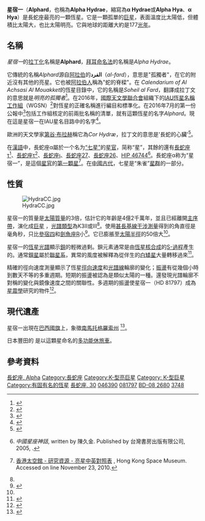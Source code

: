 {{Starbox begin
| name=星宿一（Alphard）
}}
{{Starbox observe
| epoch    = J2000
| ra       = {{RA|09|27|35.2433}}<ref name="hipparcos"/>
| dec      = {{DEC|−08|39|30.969}}<ref name="hipparcos" />
| appmag_v = +2.00<ref name=aaa526_A100/>
| constell = [[長蛇座|長蛇座]]
| 星官 = [[星_(星官)|星]]（[[星宿|星宿]]）
}}
{{Starbox character
| class    = K3 II-III<ref name=aaa526_A100/>
| b-v      = +1.44<ref name="aj76"/>
| u-b      = +1.73<ref name="aj76" />
| variable =
}}
{{Starbox astrometry
| radial_v = −4.3<ref name=rgcrv/>
| prop_mo_ra  = −14.49<ref name="hipparcos" />
| prop_mo_dec = 33.25<ref name="hipparcos" />
| parallax_footnote = <ref name="hipparcos" />
| parallax = 18.40
| p_error  = 0.78
| absmag_v = {{nowrap|−1.69 ± 0.09}}<ref name="aaa458" />
}}
{{Starbox detail
| mass     = {{nowrap|3.03 ± 0.36}}<ref name="aaa458"/>
| radius   = {{nowrap|50.5 ± 4.0}}<ref name="aaa458" />
| luminosity  = {{nowrap|780 ± 78}}<ref name=aaa526_A100/>
| temperature = 4,120<ref name="mnras374"/>
| gravity  = 1.54<ref name="mnras374" />
| metal_fe = −0.06<ref name="mnras374" />
| rotation = 2,991 days<ref name=aaa421_241/>
| rotational_velocity = 1.1<ref name=aaa421_241/>
| age  = {{nowrap|(4.2 ± 1.6) × 10<sup>8</sup>}}<ref name="aaa458" />
}}
{{Starbox catalog
| names=Alphard、Alfard、Alphart、Kalbelaphard、Cor Hydrae、[[佛氏命名法|30]] Hydrae、[[亮星星表|HR]] 3748、[[波恩星表|BD]]−08° 2680、 [[HD星表|HD]] 81797、[[SAO星表|SAO]] 136871、[[基本星表|FK5]] 354、 [[依巴谷星表|HIP]] 46390<ref name=SIMBAD/>
}}
{{Starbox reference
|Simbad=HD+81797
}}
{{Starbox end}}

'''星宿一'''（'''Alphard'''，也稱為'''Alpha Hydrae'''，縮寫為'''α Hydrae'''或'''Alpha Hya'''、'''α Hya'''）是長蛇座最亮的一顆恆星。它是一顆孤單的[[巨星|巨星]]，表面溫度比太陽低，但體積比太陽大，也比太陽明亮。它與地球的距離大約是177[[光年|光年]]。

== 名稱 ==
''星宿一''的[[拉丁文|拉丁化]]名稱是'''Alphard'''，[[拜耳命名法|拜耳命名法]]的名稱是''Alpha Hydrae''。

它傳統的名稱''Alphard''源自[[阿拉伯|阿拉伯]]的'''الفرد'''（''al-fard''），意思是"孤獨者"，在它的附近沒有其他的亮星。它也被[[阿拉伯人|阿拉伯人]]稱為"蛇的脊樑"。在 ''Calendarium of Al Achsasi Al Mouakket''的恆星目錄中，它的名稱是''Soheil al Fard''，翻譯成拉丁文的意思就是''明亮的孤獨者''<ref>{{cite journal
 | last=Knobel | first=E. B.
 | title=Al Achsasi Al Mouakket, on a catalogue of stars in the Calendarium of Mohammad Al Achsasi Al Mouakket
 | journal=Monthly Notices of the Royal Astronomical Society
 | volume=55 | issue=8
 | pages=429–438 |date=June 1895
 | bibcode=1895MNRAS..55..429K | doi=10.1093/mnras/55.8.429}}</ref>。在2016年，[[國際天文學聯合會|國際天文學聯合會]]組織下的[[IAU恆星名稱工作組|IAU恆星名稱工作組]]（WGSN）<ref name="WGSN">{{cite web | url=https://www.iau.org/science/scientific_bodies/working_groups/280/ | title=IAU Working Group on Star Names (WGSN) | accessdate=22 May 2016 | archive-date=2019-03-30 | archive-url=https://web.archive.org/web/20190330194042/https://www.iau.org/science/scientific_bodies/working_groups/280/ | dead-url=yes }}</ref>對恆星的正確名稱進行編目和標準化。在2016年7月的第一份公報中<ref name="WGSN1">{{cite web | url=http://www.pas.rochester.edu/~emamajek/WGSN/WGSN_bulletin1.pdf | title=Bulletin of the IAU Working Group on Star Names, No. 1 | accessdate=28 July 2016 | archive-date=2018-04-17 | archive-url=https://web.archive.org/web/20180417140227/http://www.pas.rochester.edu/~emamajek/WGSN/WGSN_bulletin1.pdf | dead-url=no }}</ref>包括工作組核定的前兩批名稱的清單，就有這顆恆星的名字''Alphard''。現在這是星宿一在IAU星名目路中的名字<ref name="IAU-CSN">{{cite web | url=http://www.pas.rochester.edu/~emamajek/WGSN/IAU-CSN.txt | title=IAU Catalog of Star Names | accessdate=28 July 2016 | archive-date=2018-07-07 | archive-url=https://web.archive.org/web/20180707180747/http://www.pas.rochester.edu/~emamajek/WGSN/IAU-CSN.txt | dead-url=yes }}</ref>。

歐洲的天文學家[[第谷·布拉赫|第谷·布拉赫]]稱它為''Cor Hydræ''，拉丁文的意思是'長蛇的心臟'<ref>{{cite book
  | first=William Tyler | last=Olcott | date=2004
  | title=Star Lore: Myths, Legends, and Facts
  | url=https://archive.org/details/starloremythsleg0000olco | page=[https://archive.org/details/starloremythsleg0000olco/page/226 226] | publisher=[[Courier_Dover_Publications|Courier Dover Publications]]
  | isbn=0-486-43581-4 }}</ref>。

在[[漢語|漢語]]中，長蛇座α屬於一个名为[[星_(星官)|“七星”]]的[[星官|星官]]，简称“星”，其餘的還有[[星宿二|長蛇座τ<sup>1</sup>]]、[[星宿三|長蛇座τ<sup>2</sup>]]、[[星宿四|長蛇座ι]]、[[星宿五|長蛇座27]]、[[星宿六|長蛇座26]]、[[星宿七|HIP 46744]]<ref>{{zh icon}} ''中國星座神話'', written by 陳久金. Published by 台灣書房出版有限公司, 2005, {{ISBN|978-986-7332-25-7}}.</ref>。長蛇座α称为“星宿一”，是這個[[星官|星官]]的[[距星|第一顆星]]<ref>{{zh icon}} [http://www.lcsd.gov.hk/CE/Museum/Space/Research/StarName/c_research_chinengstars_ala_alz.htm 香港太空館 - 研究資源 - 亮星中英對照表] {{webarchive|url=https://web.archive.org/web/20081025110153/http://www.lcsd.gov.hk/CE/Museum/Space/Research/StarName/c_research_chinengstars_ala_alz.htm |date=2008-10-25 }}, Hong Kong Space Museum. Accessed on line November 23, 2010.</ref>。在[[中國歷史#古中國|中國古代]]，七星是“朱雀”[[星群|星群]]的一部分。

== 性質 ==
[[File:HydraCC.jpg|thumb]]

星宿一的質量是[[太陽質量|太陽質量]]的3倍，估計它的年齡是4億2千萬年，並且已經離開[[主序帶|主序帶]]，演化成[[巨星|巨星]] ，[[恆星光譜|光譜類型]]為K3II或III<ref name="aaa458" />。使用[[甚長基線干涉測量|甚長基線干涉測量]]得到的角直徑是{{nowrap|9.09 ± 0.09}}毫角秒，只比[[參宿四|參宿四]]和[[劍魚座R|劍魚座R]]小<ref>{{cite journal
  | author=Le Bouquin, J.-B. | title=Post-processing the VLTI fringe-tracking data: first measurements of stars
  | journal=Astronomy and Astrophysics | volume=493
  | issue=2 |date=January 2009 | pages=747–752
  | doi=10.1051/0004-6361:200810613 | bibcode=2009A&A...493..747L|arxiv = 0812.2328 |display-authors=etal}}</ref>。它已膨脹至[[太陽半徑|太陽半徑]]的50倍大<ref name="aaa458" />。

星宿一的[[恆星光譜|恆星光譜]]顯示[[鋇|鋇]]的輕微過剩。鋇元素通常是由[[恆星核合成|恆星核合成]]的[[S-過程|S-過程]]產生的。通常[[鋇星|鋇星]]屬於[[聯星|聯星系]]，異常的風度被解釋為從伴生的[[白矮星|白矮星]]大量轉移過來<ref>{{cite journal
  | author=Mennessier, M. O. | title=Barium Stars, Galactic Populations and Evolution
  | journal=Astronomy and Astrophysics | volume=326
  | pages=722–730 |date=October 1997
  | url=http://adsabs.harvard.edu/cgi-bin/nph-data_query?bibcode=1997A%26A...326..722M&link_type=ARTICLE&db_key=AST&high=
  | bibcode=1997A&A...326..722M | accessdate=2009-10-09 |display-authors=etal}}</ref>。

精確的徑向速度測量顯示了恆星[[徑向速度|徑向速度]]和[[光譜|光譜線]]輪廓的變化；[[振盪|振盪]]有從幾個小時到數天不等的多重週期。短期的振盪被認為是類似太陽的一種{{link-en|脈衝振盪|Pulse (physics)}}。還發現光譜輪廓不對稱的變化與鏡像速度之間的關聯性。多週期的振盪使星宿一（HD 81797）成為[[星震學|星震學]]研究的物件<ref>{{cite journal
  | author=Setiawan, J.
  | author2=Roth, M.
  | author3=Weise, P.
  | author4=Dölinger, M. P.
  | title=Multi-periodic oscillations of HD 32887 and HD 81797 | volume=77 | pages=510–514 | date=2006
  | journal=Memorie della Societa Astronomica Italiana
  | url=http://adsabs.harvard.edu/cgi-bin/nph-data_query?bibcode=2006MmSAI..77..510S&link_type=ARTICLE&db_key=AST&high=
  | bibcode=2006MmSAI..77..510S | accessdate=2009-10-09 |arxiv = astro-ph/0505184 }}</ref>。

== 現代遺產 ==
星宿一出現在[[巴西國旗|巴西國旗]]上，象徵[[南馬托格羅索州|南馬托格羅索州]] <ref>{{cite web
|title=Astronomy of the Brazilian Flag
|url=https://flagspot.net/flags/br_astro.html
|publisher=FOTW Flags Of The World website
|accessdate=2019-03-01
|archive-date=2014-03-30
|archive-url=https://web.archive.org/web/20140330070342/http://www.fotw.net/flags/br_astro.html
|dead-url=yes
}}</ref>。

日本豐田的{{link-en|Toyota Alphard}} 是以這顆星命名的[[多功能休旅車|多功能休旅車]]。

== 參考資料 ==
{{reflist|30em|refs=

<ref name="hipparcos">{{citation | display-authors=1 | last1=Perryman | first1=M. A. C. | last2=Lindegren | first2=L. | last3=Kovalevsky | first3=J. | last4=Hoeg | first4=E. | last5=Bastian | first5=U. | last6=Bernacca | first6=P. L. | last7=Crézé | first7=M. | last8=Donati | first8=F. | last9=Grenon | first9=M. | title=The Hipparcos Catalogue | journal=Astronomy & Astrophysics | date=1997 | volume=323 | pages=L49–L52 | bibcode=1997A&A...323L..49P }}</ref>

<ref name=aaa526_A100>{{citation | display-authors=1 | last1=Piau | first1=L. | last2=Kervella | first2=P. | last3=Dib | first3=S. | last4=Hauschildt | first4=P. | title=Surface convection and red-giant radius measurements | journal=Astronomy and Astrophysics | volume=526 | page=A100 |date=February 2011 | doi=10.1051/0004-6361/201014442 | bibcode=2011A&A...526A.100P | arxiv=1010.3649 }}</ref>

<ref name="aj76">{{cite journal | last1=Pfleiderer | first1=J. | last2=Mayer | first2=U. | title=Near-ultraviolet surface photometry of the southern Milky Way |date=October 1971 | journal=Astronomical Journal | volume=76 | pages=691–700 | doi=10.1086/111186 | bibcode=1971AJ.....76..691P }}</ref>

<ref name=rgcrv>{{cite conference | last=Evans | first=D. S. | date=June 20–24, 1966 | editor1-last=Batten | editor1-first=Alan Henry | editor2-last=Heard | editor2-first=John Frederick | title=The Revision of the General Catalogue of Radial Velocities | booktitle=Determination of Radial Velocities and their Applications, Proceedings from IAU Symposium no. 30 | location=University of Toronto | publisher=[[International_Astronomical_Union|International Astronomical Union]] | bibcode=1967IAUS...30...57E }}</ref>

<ref name="aaa458">{{cite journal | last1=da Silva | first1=L. | title=Basic physical parameters of a selected sample of evolved stars | journal=Astronomy and Astrophysics | volume=458 | issue=2 |date=November 2006 | pages=609–623 | doi=10.1051/0004-6361:20065105 | bibcode=2006A&A...458..609D | arxiv=astro-ph/0608160 |display-authors=etal}}</ref>

<ref name="mnras374">{{cite journal | last1=Cenarro | first1=A. J. |date=January 2007 | title=Medium-resolution Isaac Newton Telescope library of empirical spectra - II. The stellar atmospheric parameters | journal=Monthly Notices of the Royal Astronomical Society | volume=374 | issue=2 | pages=664–690  | doi=10.1111/j.1365-2966.2006.11196.x | bibcode=2007MNRAS.374..664C | arxiv=astro-ph/0611618 |display-authors=etal}}</ref>

<ref name=aaa421_241>{{citation | display-authors=1 | last1=Setiawan | first1=J. | last2=Pasquini | first2=L. | last3=da Silva | first3=L. | last4=Hatzes | first4=A. P. | last5=von der Lühe | first5=O. | last6=Girardi | first6=L. | last7=de Medeiros | first7=J. R. | last8=Guenther | first8=E. | title=Precise radial velocity measurements of G and K giants. Multiple systems and variability trend along the Red Giant Branch	 | journal=Astronomy and Astrophysics | volume=421 | pages=241–254 |date=July 2004 | doi=10.1051/0004-6361:20041042-1 | bibcode=2004A&A...421..241S }}</ref>

<ref name=SIMBAD>{{cite web | title=Alphard | work=SIMBAD | publisher=[[Centre_de_Données_astronomiques_de_Strasbourg|Centre de Données astronomiques de Strasbourg]] | url=http://simbad.u-strasbg.fr/simbad/sim-basic?Ident=Alphard | accessdate=2009-10-09 | archive-date=2019-06-16 | archive-url=https://web.archive.org/web/20190616163107/http://simbad.u-strasbg.fr/simbad/sim-basic%3FIdent%3DAlphard | dead-url=no }}</ref>

}}
{{Stars of Hydra}}

[[Category:拜爾天體|長蛇座, Alpha]]
[[Category:長蛇座|Category:長蛇座]]
[[Category:K-型亮巨星|Category:K-型亮巨星]]
[[Category:_K-型巨星|Category: K-型巨星]]
[[Category:有固有名的恆星|Category:有固有名的恆星]]
[[Category:佛氏天體|長蛇座, 30]]
[[Category:HIP天體|046390]]
[[Category:HD和HDE天體|081797]]
[[Category:波恩天體|BD-08 2680]]
[[Category:HR天體|3748]]